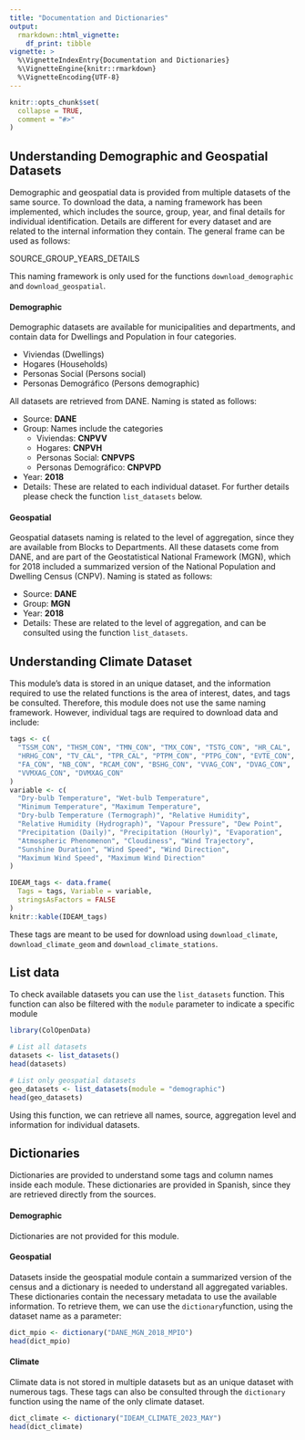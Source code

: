 ```yaml
---
title: "Documentation and Dictionaries"
output: 
  rmarkdown::html_vignette:
    df_print: tibble
vignette: >
  %\VignetteIndexEntry{Documentation and Dictionaries}
  %\VignetteEngine{knitr::rmarkdown}
  %\VignetteEncoding{UTF-8}
---
```


```r
knitr::opts_chunk$set(
  collapse = TRUE,
  comment = "#>"
)
```

## Understanding Demographic and Geospatial Datasets

Demographic and geospatial data is provided from multiple datasets of the same source. To download the data, a naming framework has been implemented, which includes the source, group, year, and final details for individual identification. Details are different for every dataset and are related to the internal information they contain. The general frame can be used as follows:

::: {.alert .alert-info}
  SOURCE_GROUP_YEARS_DETAILS
:::

This naming framework is only used for the functions `download_demographic` and `download_geospatial`.

#### Demographic

Demographic datasets are available for municipalities and departments, and contain data for Dwellings and Population in four categories.

- Viviendas (Dwellings)
- Hogares (Households)
- Personas Social (Persons social)
- Personas Demográfico (Persons demographic)

All datasets are retrieved from DANE. Naming is stated as follows:

- Source: **DANE**
- Group: Names include the categories
    - Viviendas: **CNPVV**
    - Hogares: **CNPVH**
    - Personas Social: **CNPVPS**
    - Personas Demográfico: **CNPVPD**
- Year: **2018**
- Details: These are related to each individual dataset. For further details please check the function `list_datasets` below.

#### Geospatial

Geospatial datasets naming is related to the level of aggregation, since they are available from Blocks to Departments. All these datasets come from DANE, and are part of the Geostatistical National Framework (MGN), which for 2018 included a summarized version of the National Population and Dwelling Census (CNPV). Naming is stated as follows:

- Source: **DANE**
- Group: **MGN**
- Year: **2018**
- Details: These are related to the level of aggregation, and can be consulted using the function `list_datasets`.

## Understanding Climate Dataset

This module's data is stored in an unique dataset, and the information required to use the related functions is the area of interest, dates, and tags be consulted. Therefore, this module does not use the same naming framework. However, individual tags are required to download data and include:

```r
tags <- c(
  "TSSM_CON", "THSM_CON", "TMN_CON", "TMX_CON", "TSTG_CON", "HR_CAL",
  "HRHG_CON", "TV_CAL", "TPR_CAL", "PTPM_CON", "PTPG_CON", "EVTE_CON",
  "FA_CON", "NB_CON", "RCAM_CON", "BSHG_CON", "VVAG_CON", "DVAG_CON",
  "VVMXAG_CON", "DVMXAG_CON"
)
variable <- c(
  "Dry-bulb Temperature", "Wet-bulb Temperature",
  "Minimum Temperature", "Maximum Temperature",
  "Dry-bulb Temperature (Termograph)", "Relative Humidity",
  "Relative Humidity (Hydrograph)", "Vapour Pressure", "Dew Point",
  "Precipitation (Daily)", "Precipitation (Hourly)", "Evaporation",
  "Atmospheric Phenomenon", "Cloudiness", "Wind Trajectory",
  "Sunshine Duration", "Wind Speed", "Wind Direction",
  "Maximum Wind Speed", "Maximum Wind Direction"
)

IDEAM_tags <- data.frame(
  Tags = tags, Variable = variable,
  stringsAsFactors = FALSE
)
knitr::kable(IDEAM_tags)
```

These tags are meant to be used for download using `download_climate`, `download_climate_geom` and `download_climate_stations`.

## List data

To check available datasets you can use the `list_datasets` function.
This function can also be filtered with the `module` parameter to indicate a specific module

```r
library(ColOpenData)
```

```r
# List all datasets
datasets <- list_datasets()
head(datasets)
```

```r
# List only geospatial datasets
geo_datasets <- list_datasets(module = "demographic")
head(geo_datasets)
```

Using this function, we can retrieve all names, source, aggregation level and information for individual datasets.

## Dictionaries

Dictionaries are provided to understand some tags and column names inside each module. These dictionaries are provided in Spanish, since they are retrieved directly from the sources.

#### Demographic

Dictionaries are not provided for this module.

#### Geospatial

Datasets inside the geospatial module contain a summarized version of the census and a dictionary is needed to understand all aggregated variables. These dictionaries contain the necessary metadata to use the available information. To retrieve them, we can use the `dictionary`function, using the dataset name as a parameter:

```r
dict_mpio <- dictionary("DANE_MGN_2018_MPIO")
head(dict_mpio)
```

#### Climate

Climate data is not stored in multiple datasets but as an unique dataset with
numerous tags. These tags can also be consulted through the `dictionary`
function using the name of the only climate dataset.

```r
dict_climate <- dictionary("IDEAM_CLIMATE_2023_MAY")
head(dict_climate)
```

